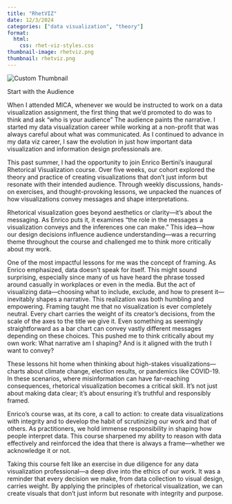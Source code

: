 ```yaml
---
title: "RhetVIZ"
date: 12/3/2024
categories: ["data visualization", "theory"]
format:
  html:
    css: rhet-viz-styles.css
thumbnail-image: rhetviz.png
thumbnail: rhetviz.png
---
```

<p class="thumbnail-hide">
  <img src="rhetviz.png" alt="Custom Thumbnail">
</p>

Start with the Audience

When I attended MICA, whenever we would be instructed to work on a data visualization assignment, the first thing that we'd promoted to do was to think and ask "who is your audience" The audience paints the narrative. 
I started my data visualization career while working at a non-profit that was always careful about what was communicated. As I continued to advance in my data viz career, I saw the evolution in just how important data visualization and information design professionals are.

This past summer, I had the opportunity to join Enrico Bertini’s inaugural Rhetorical Visualization course. Over five weeks, our cohort explored the theory and practice of creating visualizations that don’t just inform but resonate with their intended audience. Through weekly discussions, hands-on exercises, and thought-provoking lessons, we unpacked the nuances of how visualizations convey messages and shape interpretations.

Rhetorical visualization goes beyond aesthetics or clarity—it’s about the messaging. As Enrico puts it, it examines “the role in the messages a visualization conveys and the inferences one can make.” This idea—how our design decisions influence audience understanding—was a recurring theme throughout the course and challenged me to think more critically about my work.

One of the most impactful lessons for me was the concept of framing. As Enrico emphasized, data doesn’t speak for itself. This might sound surprising, especially since many of us have heard the phrase tossed around casually in workplaces or even in the media. But the act of visualizing data—choosing what to include, exclude, and how to present it—inevitably shapes a narrative. This realization was both humbling and empowering.
Framing taught me that no visualization is ever completely neutral. Every chart carries the weight of its creator’s decisions, from the scale of the axes to the title we give it. Even something as seemingly straightforward as a bar chart can convey vastly different messages depending on these choices. This pushed me to think critically about my own work: What narrative am I shaping? And is it aligned with the truth I want to convey?

These lessons hit home when thinking about high-stakes visualizations—charts about climate change, election results, or pandemics like COVID-19. In these scenarios, where misinformation can have far-reaching consequences, rhetorical visualization becomes a critical skill. It’s not just about making data clear; it’s about ensuring it’s truthful and responsibly framed.

Enrico’s course was, at its core, a call to action: to create data visualizations with integrity and to develop the habit of scrutinizing our work and that of others. As practitioners, we hold immense responsibility in shaping how people interpret data. This course sharpened my ability to reason with data effectively and reinforced the idea that there is always a frame—whether we acknowledge it or not.

Taking this course felt like an exercise in due diligence for any data visualization professional—a deep dive into the ethics of our work. It was a reminder that every decision we make, from data collection to visual design, carries weight. By applying the principles of rhetorical visualization, we can create visuals that don’t just inform but resonate with integrity and purpose.

